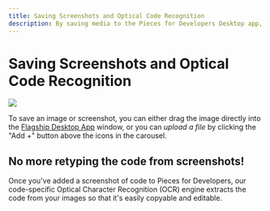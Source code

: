 ```yaml
---
title: Saving Screenshots and Optical Code Recognition
description: By saving media to the Pieces for Developers Desktop app, all of your screenshots and code can live side by side.
---
```


<link rel="canonical" href="https://docs.pieces.app/product-highlights-and-benefits/saving-screenshots" />

# Saving Screenshots and Optical Code Recognition

<Image zoom src="https://storage.googleapis.com/pieces_static_resources/pfd_resource_center/CODE_FROM_SCREENSHOT.gif" />

To save an image or screenshot, you can either drag the image directly into the <a href="{{ links.website.home }}">Flagship Desktop App</a> window, or you can _upload a file_ by clicking the "Add +" button above the icons in the carousel.

## No more retyping the code from screenshots!
Once you've added a screenshot of code to Pieces for Developers, our code-specific Optical Character Recognition (OCR) engine extracts the code from your images so that it's easily copyable and editable.
